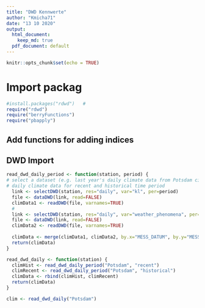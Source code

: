 ```yaml
---
title: "DWD Kennwerte"
author: "Kmicha71"
date: "13 10 2020"
output:
  html_document: 
    keep_md: true
  pdf_document: default
---
```


```r
knitr::opts_chunk$set(echo = TRUE)
```

# Import packag

```r
#install.packages("rdwd")   # 
require("rdwd")
require("berryFunctions")
require("pbapply")
```

## Add functions for adding indices


## DWD Import

```r

read_dwd_daily_period <- function(station, period) {
# select a dataset (e.g. last year's daily climate data from Potsdam city):
# daily climate data for recent and historical time period
  link <- selectDWD(station, res="daily", var="kl", per=period)
  file <- dataDWD(link, read=FALSE)
  climData1 <- readDWD(file, varnames=TRUE)
  #
  link <- selectDWD(station, res="daily", var="weather_phenomena", per=period)
  file <- dataDWD(link, read=FALSE)
  climData2 <- readDWD(file, varnames=TRUE) 
  
  climData <- merge(climData1, climData2, by.x="MESS_DATUM", by.y="MESS_DATUM")
  return(climData)
}

read_dwd_daily <- function(station) {
  climHist <- read_dwd_daily_period("Potsdam", "recent")
  climRecent <- read_dwd_daily_period("Potsdam", "historical")
  climData <- rbind(climHist, climRecent)
  return(climData)    
}

clim <- read_dwd_daily("Potsdam")
```